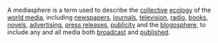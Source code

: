 A mediasphere is a term used to describe the [[collective]] [[ecology]] of the [[world media]], including [[newspapers]], [[journals]], [[television]], [[radio]], [[books]], [[novels]], [[advertising]], [[press releases]], [[publicity]] and the [[blogosphere]], to include any and all media both [[broadcast]] and [[published]].